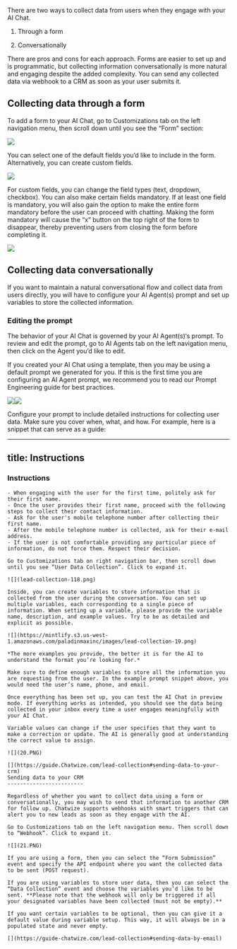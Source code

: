 There are two ways to collect data from users when they engage with your AI Chat.

1. Through a form

2. Conversationally

There are pros and cons for each approach. Forms are easier to set up and is programmatic, but collecting information conversationally is more natural and engaging despite the added complexity. You can send any collected data via webhook to a CRM as soon as your user submits it.

[​](https://guide-chatwize.com/lead-collection#collecting-data-through-a-form)
Collecting data through a form
------------------------------

To add a form to your AI Chat, go to Customizations tab on the left navigation menu, then scroll down until you see the “Form” section:

![](lead-collection-13.png)

You can select one of the default fields you’d like to include in the form. Alternatively, you can create custom fields.

![](https://mintlify.s3.us-west-1.amazonaws.com/paladinmaxinc/images/lead-collection-14.png)

For custom fields, you can change the field types (text, dropdown, checkbox). You can also make certain fields mandatory. If at least one field is mandatory, you will also gain the option to make the entire form mandatory before the user can proceed with chatting. Making the form mandatory will cause the “x” button on the top right of the form to disappear, thereby preventing users from closing the form before completing it.

![](https://mintlify.s3.us-west-1.amazonaws.com/paladinmaxinc/images/lead-collection-15.png)

[​](https://guide.Chatwize.com/lead-collection#collecting-data-conversationally)
Collecting data conversationally
--------------------------------

If you want to maintain a natural conversational flow and collect data from users directly, you will have to configure your AI Agent(s) prompt and set up variables to store the collected information.

### [​](https://guide.Chatwize.com/lead-collection#editing-the-prompt)&#xA;Editing the prompt

The behavior of your AI Chat is governed by your AI Agent(s)‘s prompt. To review and edit the prompt, go to AI Agents tab on the left navigation menu, then click on the Agent you’d like to edit.

If you created your AI Chat using a template, then you may be using a default prompt we generated for you. If this is the first time you are configuring an AI Agent prompt, we recommend you to read our Prompt Engineering guide for best practices.

![](lead-collection-16.png)![](lead-collection-17.PNG)

Configure your prompt to include detailed instructions for collecting user data. Make sure you cover when, what, and how. For example, here is a snippet that can serve as a guide:


---
title: Instructions
---

### Instructions

```plaintext
- When engaging with the user for the first time, politely ask for their first name.
- Once the user provides their first name, proceed with the following steps to collect their contact information.
- Ask for the user's mobile telephone number after collecting their first name.
- After the mobile telephone number is collected, ask for their e-mail address.
- If the user is not comfortable providing any particular piece of information, do not force them. Respect their decision.

Go to Customizations tab on right navigation bar, then scroll down until you see “User Data Collection”. Click to expand it.

![](lead-collection-118.png)

Inside, you can create variables to store information that is collected from the user during the conversation. You can set up multiple variables, each corresponding to a single piece of information. When setting up a variable, please provide the variable name, description, and example values. Try to be as detailed and explicit as possible.

![](https://mintlify.s3.us-west-1.amazonaws.com/paladinmaxinc/images/lead-collection-19.png)

*The more examples you provide, the better it is for the AI to understand the format you’re looking for.*

Make sure to define enough variables to store all the information you are requesting from the user. In the example prompt snippet above, you would need the user’s name, phone, and email.

Once everything has been set up, you can test the AI Chat in preview mode. If everything works as intended, you should see the data being collected in your inbox every time a user engages meaningfully with your AI Chat.

Variable values can change if the user specifies that they want to make a correction or update. The AI is generally good at understanding the correct value to assign.

![](20.PNG)

[​](https://guide.Chatwize.com/lead-collection#sending-data-to-your-crm)
Sending data to your CRM
------------------------

Regardless of whether you want to collect data using a form or conversationally, you may wish to send that information to another CRM for follow up. Chatwize supports webhooks with smart triggers that can alert you to new leads as soon as they engage with the AI.

Go to Customizations tab on the left navigation menu. Then scroll down to “Webhook”. Click to expand it.

![](21.PNG)

If you are using a form, then you can select the “Form Submission” event and specify the API endpoint where you want the collected data to be sent (POST request).

If you are using variables to store user data, then you can select the “Data Collection” event and choose the variables you’d like to be sent. **Please note that the webhook will only be triggered if all your designated variables have been collected (must not be empty).**

If you want certain variables to be optional, then you can give it a default value during variable setup. This way, it will always be in a populated state and never empty.

[​](https://guide-chatwize.com/lead-collection#sending-data-by-email)
